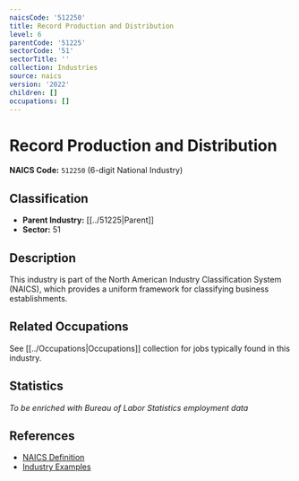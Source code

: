```yaml
---
naicsCode: '512250'
title: Record Production and Distribution
level: 6
parentCode: '51225'
sectorCode: '51'
sectorTitle: ''
collection: Industries
source: naics
version: '2022'
children: []
occupations: []
---
```

# Record Production and Distribution

**NAICS Code:** `512250` (6-digit National Industry)

## Classification

- **Parent Industry:** [[../51225|Parent]]
- **Sector:** 51

## Description

This industry is part of the North American Industry Classification System (NAICS), which provides a uniform framework for classifying business establishments.

## Related Occupations

See [[../Occupations|Occupations]] collection for jobs typically found in this industry.

## Statistics

*To be enriched with Bureau of Labor Statistics employment data*

## References

- [NAICS Definition](https://www.census.gov/naics/)
- [Industry Examples](https://www.census.gov/naics/2022NAICS/)
